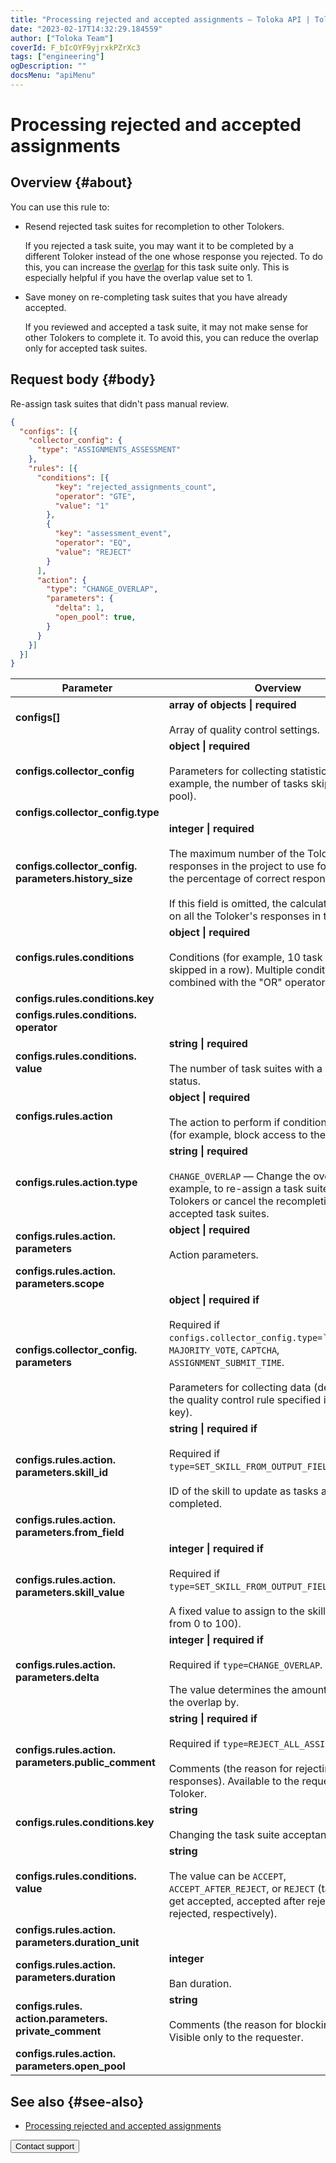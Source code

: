 ```yaml
---
title: "Processing rejected and accepted assignments — Toloka API | Toloka documentation"
date: "2023-02-17T14:32:29.184559"
author: ["Toloka Team"]
coverId: F_bIcOYF9yjrxkPZrXc3
tags: ["engineering"]
ogDescription: ""
docsMenu: "apiMenu"
---
```



# Processing rejected and accepted assignments

## Overview {#about}

You can use this rule to:

- Resend rejected task suites for recompletion to other Tolokers.

    If you rejected a task suite, you may want it to be completed by a different Toloker instead of the one whose response you rejected. To do this, you can increase the [overlap](/docs/glossary#overlap) for this task suite only. This is especially helpful if you have the overlap value set to 1.

- Save money on re-completing task suites that you have already accepted.

    If you reviewed and accepted a task suite, it may not make sense for other Tolokers to complete it. To avoid this, you can reduce the overlap only for accepted task suites.

## Request body {#body}

Re-assign task suites that didn't pass manual review.

```json
{
  "configs": [{
    "collector_config": {
      "type": "ASSIGNMENTS_ASSESSMENT"
    },
    "rules": [{
      "conditions": [{
          "key": "rejected_assignments_count",
          "operator": "GTE",
          "value": "1"
        },
        {
          "key": "assessment_event",
          "operator": "EQ",
          "value": "REJECT"
        }
      ],
      "action": {
        "type": "CHANGE_OVERLAP",
        "parameters": {
          "delta": 1,
          "open_pool": true,
        }
      }
    }]
  }]
}
```

Parameter | Overview
----- | -----
**configs[]** | **array of objects \| required**<br/><br/>Array of quality control settings.
**configs.collector_config** | **object \| required**<br/><br/>Parameters for collecting statistics (for example, the number of tasks skipped in the pool).
**configs.collector_config.type** | <ReassessmentTable1/>
**configs.collector_config. parameters.history_size** | **integer \| required**<br/><br/>The maximum number of the Toloker's recent responses in the project to use for calculating the percentage of correct responses.<br/><br/>If this field is omitted, the calculation is based on all the Toloker's responses in the pool.
**configs.rules.conditions** | **object \| required**<br/><br/>Conditions (for example, 10 task suites skipped in a row). Multiple conditions are combined with the "OR" operator.
**configs.rules.conditions.key** | <ReassessmentTable2/>
**configs.rules.conditions. operator** | <ReassessmentTable3/>
**configs.rules.conditions. value** | **string \| required**<br/><br/>The number of task suites with a specific status.
**configs.rules.action** | **object \| required**<br/><br/>The action to perform if conditions are met (for example, block access to the project).
**configs.rules.action.type** | **string \| required**<br/><br/>`CHANGE_OVERLAP` — Change the overlap. For example, to re-assign a task suite to other Tolokers or cancel the recompletion of accepted task suites.
**configs.rules.action. parameters** | **object \| required**<br/><br/>Action parameters.
**configs.rules.action. parameters.scope** | <ReassessmentTable4/>
**configs.collector_config. parameters** | **object \| required if**<br/><br/>Required if `configs.collector_config.type=``GOLDEN_SET`, `MAJORITY_VOTE`, `CAPTCHA`, `ASSIGNMENT_SUBMIT_TIME`.<br/><br/>Parameters for collecting data (depends on the quality control rule specified in the `type` key).
**configs.rules.action. parameters.skill_id** | **string \| required if**<br/><br/>Required if `type=SET_SKILL_FROM_OUTPUT_FIELD`.<br/><br/>ID of the skill to update as tasks are completed.
**configs.rules.action. parameters.from_field** | <ReassessmentTable5/>
**configs.rules.action. parameters.skill_value** | **integer \| required if**<br/><br/>Required if `type=SET_SKILL_FROM_OUTPUT_FIELD`.<br/><br/>A fixed value to assign to the skill (a number from 0 to 100).
**configs.rules.action. parameters.delta** | **integer \| required if**<br/><br/>Required if `type=CHANGE_OVERLAP`.<br/><br/>The value determines the amount to change the overlap by.
**configs.rules.action. parameters.public_comment** | **string \| required if**<br/><br/>Required if `type=REJECT_ALL_ASSIGNMENTS`.<br/><br/>Comments (the reason for rejecting responses). Available to the requester and the Toloker.
**configs.rules.conditions.key** | **string**<br/><br/>Changing the task suite acceptance status.
**configs.rules.conditions. value** | **string**<br/><br/>The value can be `ACCEPT`, `ACCEPT_AFTER_REJECT`, or `REJECT` (task suites get accepted, accepted after rejection, or rejected, respectively).
**configs.rules.action. parameters.duration_unit** | <ReassessmentTable6/>
**configs.rules.action. parameters.duration** | **integer**<br/><br/>Ban duration.
**configs.rules. action.parameters. private_comment** | **string**<br/><br/>Comments (the reason for blocking access). Visible only to the requester.
**configs.rules.action. parameters.open_pool** | <ReassessmentTable7/>

## See also {#see-also}

- [Processing rejected and accepted assignments](/docs/guide/reassessment-after-accepting)

<Button themeColor="light" view="default" size="l" type="link" url="/docs/guide/troubleshooting/support?form-source=api-reassessment">Contact support</Button>

